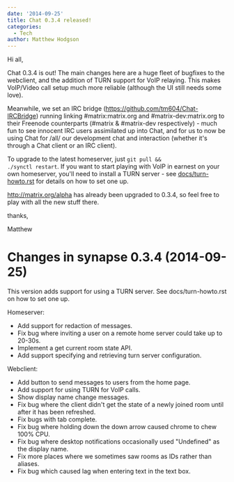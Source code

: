 ```yaml
---
date: '2014-09-25'
title: Chat 0.3.4 released!
categories:
  - Tech
author: Matthew Hodgson
---
```


Hi all,

Chat 0.3.4 is out! The main changes here are a huge fleet of bugfixes to the webclient, and the addition of TURN support for VoIP relaying. This makes VoIP/Video call setup much more reliable (although the UI still needs some love).

Meanwhile, we set an IRC bridge (<a href="https://github.com/tm604/Chat-IRCBridge">https://github.com/tm604/Chat-IRCBridge</a>) running linking #matrix:matrix.org and #matrix-dev:matrix.org to their Freenode counterparts (#matrix &amp; #matrix-dev respectively) - much fun to see innocent IRC users assimilated up into Chat, and for us to now be using Chat for /all/ our development chat and interaction (whether it's through a Chat client or an IRC client).

To upgrade to the latest homeserver, just <code>git pull && ./synctl restart</code>.  If you want to start playing with VoIP in earnest on your own homeserver, you'll need to install a TURN server - see <a href="https://github.com/matrix-org/synapse/blob/master/docs/turn-howto.rst">docs/turn-howto.rst</a> for details on how to set one up.

<a href="http://matrix.org/alpha">http://matrix.org/alpha</a> has already been upgraded to 0.3.4, so feel free to play with all the new stuff there.

thanks,

Matthew

Changes in synapse 0.3.4 (2014-09-25)
=====================================

This version adds support for using a TURN server. See docs/turn-howto.rst on
how to set one up.

Homeserver:
* Add support for redaction of messages.
* Fix bug where inviting a user on a remote home server could take up to
20-30s.
* Implement a get current room state API.
* Add support specifying and retrieving turn server configuration.

Webclient:
* Add button to send messages to users from the home page.
* Add support for using TURN for VoIP calls.
* Show display name change messages.
* Fix bug where the client didn't get the state of a newly joined room
until after it has been refreshed.
* Fix bugs with tab complete.
* Fix bug where holding down the down arrow caused chrome to chew 100% CPU.
* Fix bug where desktop notifications occasionally used "Undefined" as the
display name.
* Fix more places where we sometimes saw rooms as IDs rather than aliases.
* Fix bug which caused lag when entering text in the text box.